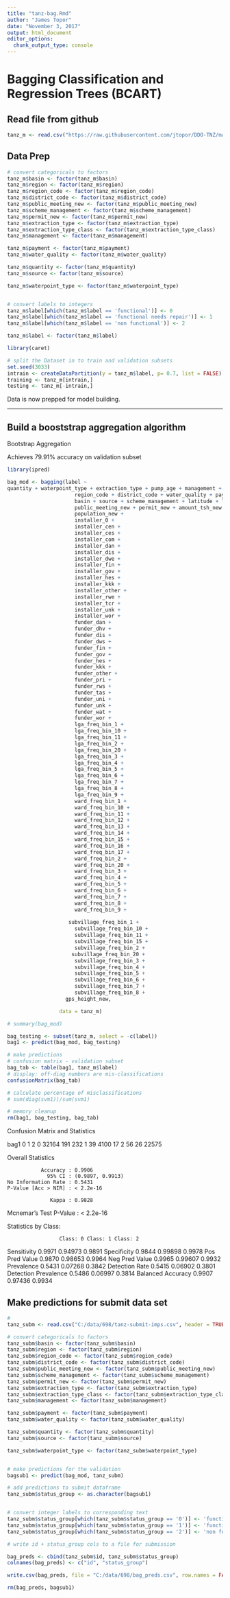 ```yaml
---
title: "tanz-bag.Rmd"
author: "James Topor"
date: "November 3, 2017"
output: html_document
editor_options: 
  chunk_output_type: console
---
```



# Bagging Classification and Regression Trees (BCART)


## Read file from github

```r
tanz_m <- read.csv("https://raw.githubusercontent.com/jtopor/DDO-TNZ/master/tanz-imputations.csv", header = TRUE, stringsAsFactors = FALSE)
```


## Data Prep

```r

# convert categoricals to factors
tanz_m$basin <- factor(tanz_m$basin)
tanz_m$region <- factor(tanz_m$region)
tanz_m$region_code <- factor(tanz_m$region_code)
tanz_m$district_code <- factor(tanz_m$district_code)
tanz_m$public_meeting_new <- factor(tanz_m$public_meeting_new)
tanz_m$scheme_management <- factor(tanz_m$scheme_management)
tanz_m$permit_new <- factor(tanz_m$permit_new)
tanz_m$extraction_type <- factor(tanz_m$extraction_type)
tanz_m$extraction_type_class <- factor(tanz_m$extraction_type_class)
tanz_m$management <- factor(tanz_m$management)

tanz_m$payment <- factor(tanz_m$payment)
tanz_m$water_quality <- factor(tanz_m$water_quality)

tanz_m$quantity <- factor(tanz_m$quantity)
tanz_m$source <- factor(tanz_m$source)

tanz_m$waterpoint_type <- factor(tanz_m$waterpoint_type)


# convert labels to integers
tanz_m$label[which(tanz_m$label == 'functional')] <- 0
tanz_m$label[which(tanz_m$label == 'functional needs repair')] <- 1
tanz_m$label[which(tanz_m$label == 'non functional')] <- 2

tanz_m$label <- factor(tanz_m$label)

library(caret)

# split the Dataset in to train and validation subsets
set.seed(3033)
intrain <- createDataPartition(y = tanz_m$label, p= 0.7, list = FALSE)
training <- tanz_m[intrain,]
testing <- tanz_m[-intrain,]

```

Data is now prepped for model building.

_____

## Build a booststrap aggregation algorithm

Bootstrap Aggregation

Achieves 79.91% accuracy on validation subset

```r
library(ipred)

bag_mod <- bagging(label ~                        
quantity + waterpoint_type + extraction_type + pump_age + management +
                      region_code + district_code + water_quality + payment +
                      basin + source + scheme_management + latitude + longitude +
                      public_meeting_new + permit_new + amount_tsh_new + 
                      population_new +
                      installer_0 +
                      installer_cen +
                      installer_ces +
                      installer_com +
                      installer_dan +
                      installer_dis +
                      installer_dwe +
                      installer_fin +
                      installer_gov +
                      installer_hes +
                      installer_kkk +
                      installer_other +
                      installer_rwe +
                      installer_tcr +
                      installer_unk +
                      installer_wor +
                      funder_dan +
                      funder_dhv +
                      funder_dis +
                      funder_dws +
                      funder_fin +
                      funder_gov +
                      funder_hes +
                      funder_kkk +
                      funder_other +
                      funder_pri +
                      funder_rws +
                      funder_tas +
                      funder_uni +
                      funder_unk +
                      funder_wat +
                      funder_wor +
                      lga_freq_bin_1 +
                      lga_freq_bin_10 +
                      lga_freq_bin_11 +
                      lga_freq_bin_2 +
                      lga_freq_bin_20 +
                      lga_freq_bin_3 +
                      lga_freq_bin_4 +
                      lga_freq_bin_5 +
                      lga_freq_bin_6 +
                      lga_freq_bin_7 +
                      lga_freq_bin_8 +
                      lga_freq_bin_9 +
                      ward_freq_bin_1 +
                      ward_freq_bin_10 +
                      ward_freq_bin_11 +
                      ward_freq_bin_12 +
                      ward_freq_bin_13 +
                      ward_freq_bin_14 +
                      ward_freq_bin_15 +
                      ward_freq_bin_16 +
                      ward_freq_bin_17 +
                      ward_freq_bin_2 +
                      ward_freq_bin_20 +
                      ward_freq_bin_3 +
                      ward_freq_bin_4 +
                      ward_freq_bin_5 +
                      ward_freq_bin_6 +
                      ward_freq_bin_7 +
                      ward_freq_bin_8 +
                      ward_freq_bin_9 +
  
                    subvillage_freq_bin_1 +
                      subvillage_freq_bin_10 +
                      subvillage_freq_bin_11 +
                      subvillage_freq_bin_15 +
                      subvillage_freq_bin_2 +
                     subvillage_freq_bin_20 +
                      subvillage_freq_bin_3 +
                      subvillage_freq_bin_4 +
                      subvillage_freq_bin_5 +
                      subvillage_freq_bin_6 +
                      subvillage_freq_bin_7 +
                      subvillage_freq_bin_8 +
                   gps_height_new,

                 data = tanz_m)

# summary(bag_mod)

bag_testing <- subset(tanz_m, select = -c(label))
bag1 <- predict(bag_mod, bag_testing)

# make predictions
# confusion matrix - validation subset
bag_tab <- table(bag1, tanz_m$label)
# display: off-diag numbers are mis-classifications
confusionMatrix(bag_tab)

# calculate percentage of misclassifications
# sum(diag(svm1))/sum(svm1)

# memory cleanup
rm(bag1, bag_testing, bag_tab)
```

Confusion Matrix and Statistics

    
bag1     0     1     2
   0 32164   191   232
   1    39  4100    17
   2    56    26 22575

Overall Statistics
                                          
               Accuracy : 0.9906          
                 95% CI : (0.9897, 0.9913)
    No Information Rate : 0.5431          
    P-Value [Acc > NIR] : < 2.2e-16       
                                          
                  Kappa : 0.9828          
 Mcnemar's Test P-Value : < 2.2e-16       

Statistics by Class:

                     Class: 0 Class: 1 Class: 2
Sensitivity            0.9971  0.94973   0.9891
Specificity            0.9844  0.99898   0.9978
Pos Pred Value         0.9870  0.98653   0.9964
Neg Pred Value         0.9965  0.99607   0.9932
Prevalence             0.5431  0.07268   0.3842
Detection Rate         0.5415  0.06902   0.3801
Detection Prevalence   0.5486  0.06997   0.3814
Balanced Accuracy      0.9907  0.97436   0.9934

## Make predictions for submit data set

```r
# 
tanz_subm <- read.csv("C:/data/698/tanz-submit-imps.csv", header = TRUE, stringsAsFactors = FALSE)

# convert categoricals to factors
tanz_subm$basin <- factor(tanz_subm$basin)
tanz_subm$region <- factor(tanz_subm$region)
tanz_subm$region_code <- factor(tanz_subm$region_code)
tanz_subm$district_code <- factor(tanz_subm$district_code)
tanz_subm$public_meeting_new <- factor(tanz_subm$public_meeting_new)
tanz_subm$scheme_management <- factor(tanz_subm$scheme_management)
tanz_subm$permit_new <- factor(tanz_subm$permit_new)
tanz_subm$extraction_type <- factor(tanz_subm$extraction_type)
tanz_subm$extraction_type_class <- factor(tanz_subm$extraction_type_class)
tanz_subm$management <- factor(tanz_subm$management)

tanz_subm$payment <- factor(tanz_subm$payment)
tanz_subm$water_quality <- factor(tanz_subm$water_quality)

tanz_subm$quantity <- factor(tanz_subm$quantity)
tanz_subm$source <- factor(tanz_subm$source)

tanz_subm$waterpoint_type <- factor(tanz_subm$waterpoint_type)


# make predictions for the validation
bagsub1 <- predict(bag_mod, tanz_subm)

# add predictions to submit dataframe
tanz_subm$status_group <- as.character(bagsub1)


# convert integer labels to corresponding text
tanz_subm$status_group[which(tanz_subm$status_group == '0')] <- 'functional'
tanz_subm$status_group[which(tanz_subm$status_group == '1')] <- 'functional needs repair'
tanz_subm$status_group[which(tanz_subm$status_group == '2')] <- 'non functional'

# write id + status_group cols to a file for submission

bag_preds <- cbind(tanz_subm$id, tanz_subm$status_group)
colnames(bag_preds) <- c("id", "status_group")

write.csv(bag_preds, file = "C:/data/698/bag_preds.csv", row.names = FALSE)

rm(bag_preds, bagsub1)

```
